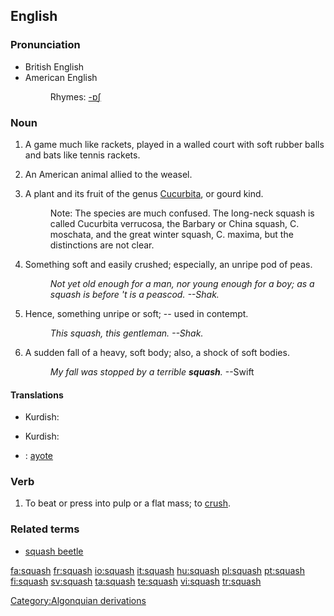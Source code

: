 {{wikipedia}}
==English==

===Pronunciation===
*British English {{IPA|/'skwɒʃ/}}
*American English {{IPA|/'skwɑʃ/}}
*:Rhymes: [[Rhymes:English:-ɒʃ|-ɒʃ]]

===Noun===
{{en-noun|es|-}}

# A game much like rackets, played in a walled court with soft rubber balls and bats like tennis rackets.
# {{context|obsolete|zoo}} An American animal allied to the weasel.
# {{botany}} A plant and its fruit of the genus [[Cucurbita]], or gourd kind.
#:Note: The species are much confused.  The long-neck squash is called Cucurbita verrucosa, the Barbary or China squash, C. moschata, and the great winter squash, C. maxima, but the distinctions are not clear.
# {{obsolete}} Something soft and easily crushed; especially, an unripe pod of peas.
#:''Not yet old enough for a man, nor young enough for a boy; as a squash is before 't is a peascod. --Shak.''
# {{obsolete}} Hence, something unripe or soft; -- used in contempt.
#:''This squash, this gentleman. --Shak.''
# {{obsolete}} A sudden fall of a heavy, soft body; also, a shock of soft bodies.
#:''My fall was stopped by a terrible '''squash'''.'' --Swift

====Translations====
{{trans-top|A game much like rackets}}
{{trans-mid}}
*Kurdish: {{KUchar|[[سکواش]]}}
{{trans-bottom}}

{{trans-top|A plant and its fruit of the genus Cucurbita}}
{{trans-mid}}
*Kurdish: {{KUchar|[[کودی]]}}
{{trans-bottom}}

{{checktrans}}
<!---Please remove this template once the word has been placed in its appropriate table-->
*{{ttbc|Spanish}}: [[ayote]]

===Verb===
{{en-verb|squash|es}}

# {{transitive}} To beat or press into pulp or a flat mass; to [[crush]].

===Related terms===
*[[squash beetle]]

[[Category:Algonquian derivations]]

[[fa:squash]]
[[fr:squash]]
[[io:squash]]
[[it:squash]]
[[hu:squash]]
[[pl:squash]]
[[pt:squash]]
[[fi:squash]]
[[sv:squash]]
[[ta:squash]]
[[te:squash]]
[[vi:squash]]
[[tr:squash]]